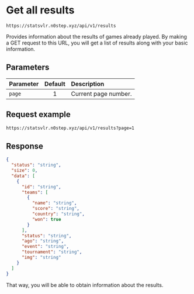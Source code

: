 # Get all results

```http copy filename="GET"
https://statsvlr.n0step.xyz/api/v1/results
```

Provides information about the results of games already played. By making a GET request to this URL, you will get a list of results along with your basic information.

## Parameters

| Parameter | Default | Description          |
| :-------- | :-----: | :------------------- |
| `page`    |    1    | Current page number. |

## Request example

```txt copy filename="GET"
https://statsvlr.n0step.xyz/api/v1/results?page=1
```

## Response

```json copy
{
  "status": "string",
  "size": 0,
  "data": [
    {
      "id": "string",
      "teams": [
        {
          "name": "string",
          "score": "string",
          "country": "string",
          "won": true
        }
      ],
      "status": "string",
      "ago": "string",
      "event": "string",
      "tournament": "string",
      "img": "string"
    }
  ]
}
```

That way, you will be able to obtain information about the results.

